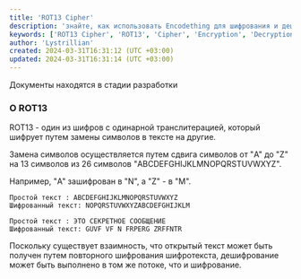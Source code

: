 ```yaml
---
title: 'ROT13 Cipher'
description: 'знайте, как использовать Encodething для шифрования и дешифрования ROT13'
keywords: ['ROT13 Cipher', 'ROT13', 'Cipher', 'Encryption', 'Decryption', 'Encodething']
author: 'Lystrillian'
created: 2024-03-31T16:31:12 (UTC +03:00)
updated: 2024-03-31T16:31:14 (UTC +03:00)
---
```


<Callout type="warning">
  Документы находятся в стадии разработки
</Callout>

### О ROT13

ROT13 - один из шифров с одинарной транслитерацией, который шифрует путем замены символов в тексте на другие.

Замена символов осуществляется путем сдвига символов от "A" до "Z" на 13 символов из 26 символов "ABCDEFGHIJKLMNOPQRSTUVWXYZ".

Например, "A" зашифрован в "N", а "Z" - в "M".

```
Простой текст : ABCDEFGHIJKLMNOPQRSTUVWXYZ
Шифрованный текст: NOPQRSTUVWXYZABCDEFGHIJKLM
```

```
Простой текст : ЭТО СЕКРЕТНОЕ СООБЩЕНИЕ
Шифрованный текст: GUVF VF N FRPERG ZRFFNTR
```

Поскольку существует взаимность, что открытый текст может быть получен путем повторного шифрования шифротекста, дешифрование может быть выполнено в том же потоке, что и шифрование.
